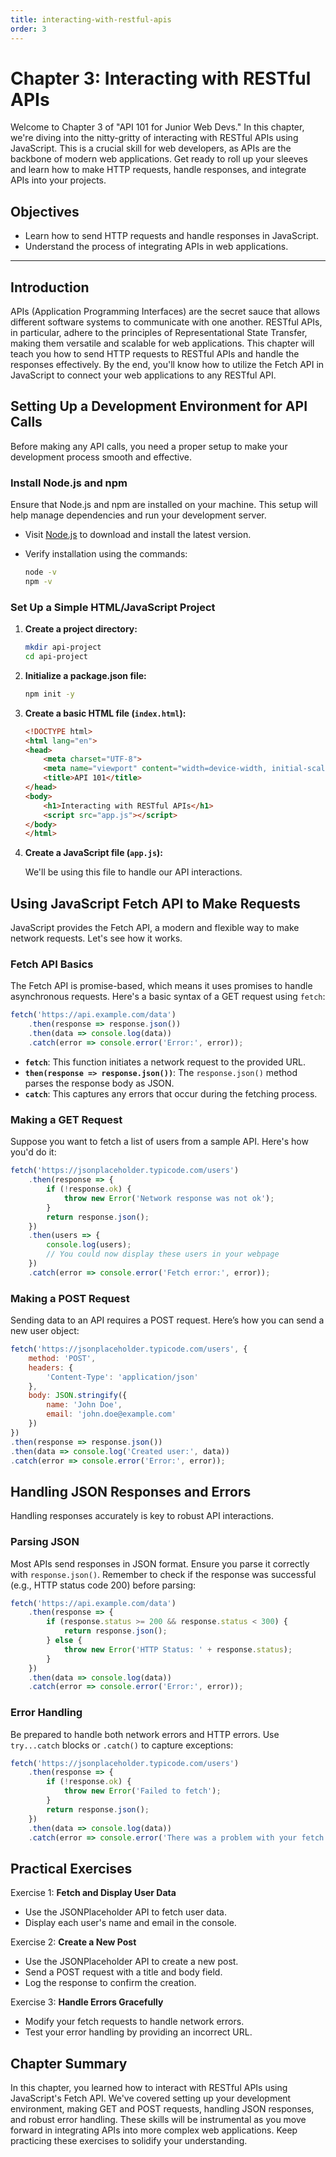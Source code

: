 ```yaml
---
title: interacting-with-restful-apis
order: 3
---
```


# Chapter 3: Interacting with RESTful APIs

Welcome to Chapter 3 of "API 101 for Junior Web Devs." In this chapter, we're diving into the nitty-gritty of interacting with RESTful APIs using JavaScript. This is a crucial skill for web developers, as APIs are the backbone of modern web applications. Get ready to roll up your sleeves and learn how to make HTTP requests, handle responses, and integrate APIs into your projects.

## Objectives

- Learn how to send HTTP requests and handle responses in JavaScript.
- Understand the process of integrating APIs in web applications.

---

## Introduction

APIs (Application Programming Interfaces) are the secret sauce that allows different software systems to communicate with one another. RESTful APIs, in particular, adhere to the principles of Representational State Transfer, making them versatile and scalable for web applications. This chapter will teach you how to send HTTP requests to RESTful APIs and handle the responses effectively. By the end, you'll know how to utilize the Fetch API in JavaScript to connect your web applications to any RESTful API.

## Setting Up a Development Environment for API Calls

Before making any API calls, you need a proper setup to make your development process smooth and effective.

### Install Node.js and npm

Ensure that Node.js and npm are installed on your machine. This setup will help manage dependencies and run your development server.

- Visit [Node.js](https://nodejs.org/) to download and install the latest version.
- Verify installation using the commands:

  ```bash
  node -v
  npm -v
  ```

### Set Up a Simple HTML/JavaScript Project

1. **Create a project directory:**

   ```bash
   mkdir api-project
   cd api-project
   ```

2. **Initialize a package.json file:**

   ```bash
   npm init -y
   ```

3. **Create a basic HTML file (`index.html`):**

   ```html
   <!DOCTYPE html>
   <html lang="en">
   <head>
       <meta charset="UTF-8">
       <meta name="viewport" content="width=device-width, initial-scale=1.0">
       <title>API 101</title>
   </head>
   <body>
       <h1>Interacting with RESTful APIs</h1>
       <script src="app.js"></script>
   </body>
   </html>
   ```

4. **Create a JavaScript file (`app.js`):**

   We'll be using this file to handle our API interactions.

## Using JavaScript Fetch API to Make Requests

JavaScript provides the Fetch API, a modern and flexible way to make network requests. Let's see how it works.

### Fetch API Basics

The Fetch API is promise-based, which means it uses promises to handle asynchronous requests. Here's a basic syntax of a GET request using `fetch`:

```javascript
fetch('https://api.example.com/data')
    .then(response => response.json())
    .then(data => console.log(data))
    .catch(error => console.error('Error:', error));
```

- **`fetch`**: This function initiates a network request to the provided URL.
- **`then(response => response.json())`**: The `response.json()` method parses the response body as JSON.
- **`catch`**: This captures any errors that occur during the fetching process.

### Making a GET Request

Suppose you want to fetch a list of users from a sample API. Here's how you'd do it:

```javascript
fetch('https://jsonplaceholder.typicode.com/users')
    .then(response => {
        if (!response.ok) {
            throw new Error('Network response was not ok');
        }
        return response.json();
    })
    .then(users => {
        console.log(users);
        // You could now display these users in your webpage
    })
    .catch(error => console.error('Fetch error:', error));
```

### Making a POST Request

Sending data to an API requires a POST request. Here’s how you can send a new user object:

```javascript
fetch('https://jsonplaceholder.typicode.com/users', {
    method: 'POST',
    headers: {
        'Content-Type': 'application/json'
    },
    body: JSON.stringify({
        name: 'John Doe',
        email: 'john.doe@example.com'
    })
})
.then(response => response.json())
.then(data => console.log('Created user:', data))
.catch(error => console.error('Error:', error));
```

## Handling JSON Responses and Errors

Handling responses accurately is key to robust API interactions.

### Parsing JSON

Most APIs send responses in JSON format. Ensure you parse it correctly with `response.json()`. Remember to check if the response was successful (e.g., HTTP status code 200) before parsing:

```javascript
fetch('https://api.example.com/data')
    .then(response => {
        if (response.status >= 200 && response.status < 300) {
            return response.json();
        } else {
            throw new Error('HTTP Status: ' + response.status);
        }
    })
    .then(data => console.log(data))
    .catch(error => console.error('Error:', error));
```

### Error Handling

Be prepared to handle both network errors and HTTP errors. Use `try...catch` blocks or `.catch()` to capture exceptions:

```javascript
fetch('https://jsonplaceholder.typicode.com/users')
    .then(response => {
        if (!response.ok) {
            throw new Error('Failed to fetch');
        }
        return response.json();
    })
    .then(data => console.log(data))
    .catch(error => console.error('There was a problem with your fetch operation:', error));
```

## Practical Exercises

Exercise 1: **Fetch and Display User Data**

- Use the JSONPlaceholder API to fetch user data.
- Display each user's name and email in the console.

Exercise 2: **Create a New Post**

- Use the JSONPlaceholder API to create a new post.
- Send a POST request with a title and body field.
- Log the response to confirm the creation.

Exercise 3: **Handle Errors Gracefully**

- Modify your fetch requests to handle network errors.
- Test your error handling by providing an incorrect URL.

## Chapter Summary

In this chapter, you learned how to interact with RESTful APIs using JavaScript's Fetch API. We've covered setting up your development environment, making GET and POST requests, handling JSON responses, and robust error handling. These skills will be instrumental as you move forward in integrating APIs into more complex web applications. Keep practicing these exercises to solidify your understanding.